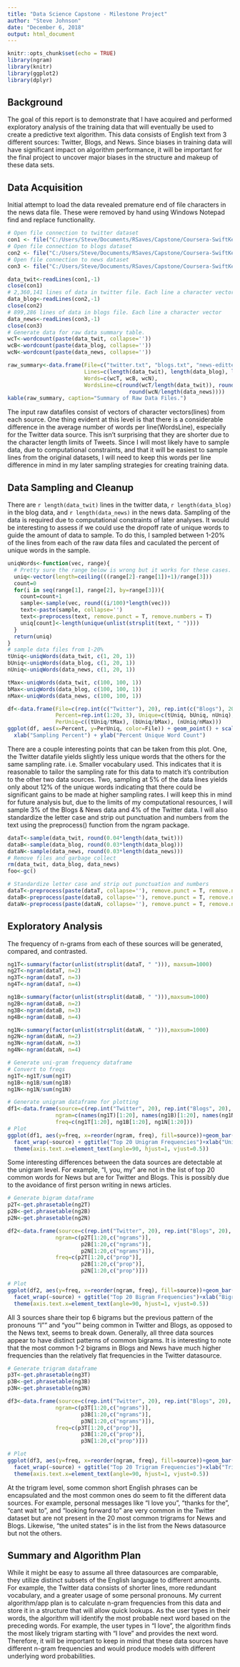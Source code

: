 ```yaml
---
title: "Data Science Capstone - Milestone Project"
author: "Steve Johnson"
date: "December 6, 2018"
output: html_document
---
```


```r
knitr::opts_chunk$set(echo = TRUE)
library(ngram)
library(knitr)
library(ggplot2)
library(dplyr)
```


## Background
The goal of this report is to demonstrate that I have acquired and performed exploratory analysis of the training data that will eventually be used to create a predictive text algorithm. This data consists of English text from 3 different sources: Twitter, Blogs, and News. Since biases in training data will have significant impact on algorithm performance, it will be important for the final project to uncover major biases in the structure and makeup of these data sets. 

## Data Acquisition
Initial attempt to load the data revealed premature end of file characters in the news data file. These were removed by hand using Windows Notepad find and replace functionality.
```r
# Open file connection to twitter dataset
con1 <- file("C:/Users/Steve/Documents/RSaves/Capstone/Coursera-SwiftKey/final/en_US/en_US.twitter.txt", "r") 
# Open file connection to blogs dataset
con2 <- file("C:/Users/Steve/Documents/RSaves/Capstone/Coursera-SwiftKey/final/en_US/en_US.blogs.txt", "r") 
# Open file connection to news dataset
con3 <- file("C:/Users/Steve/Documents/RSaves/Capstone/Coursera-SwiftKey/final/en_US/en_US.news.txt", "r") 

data_twit<-readLines(con1,-1)
close(con1) 
# 2,360,141 lines of data in twitter file. Each line a character vector
data_blog<-readLines(con2,-1)
close(con2)
# 899,286 lines of data in blogs file. Each line a character vector
data_news<-readLines(con3,-1)
close(con3)
# Generate data for raw data summary table.
wcT<-wordcount(paste(data_twit, collapse=''))
wcB<-wordcount(paste(data_blog, collapse=''))
wcN<-wordcount(paste(data_news, collapse=''))

raw_summary<-data.frame(File=c("twitter.txt", "blogs.txt", "news-editted.txt"), 
                        Lines=c(length(data_twit), length(data_blog), length(data_news)),
                        Words=c(wcT, wcB, wcN),
                        WordsLine=c(round(wcT/length(data_twit)), round(wcB/length(data_blog)), 
                                      round(wcN/length(data_news))))
kable(raw_summary, caption="Summary of Raw Data Files.")
```


The input raw datafiles consist of vectors of character vectors(lines) from each source. One thing evident at this level is that there is a considerable difference in the average number of words per line(WordsLine), especially for the Twitter data source. This isn't surprising that they are shorter due to the character length limits of Tweets. Since I will most likely have to sample data, due to computational constraints, and that it will be easiest to sample lines from the original datasets, I will need to keep this words per line difference in mind in my later sampling strategies for creating training data.  

## Data Sampling and Cleanup
There are `r length(data_twit)` lines in the twitter data, `r length(data_blog)` in the blog data, and `r length(data_news)` in the news data. Sampling of the data is required due to computational constraints of later analyses. It would be interesting to assess if we could use the dropoff rate of unique words to guide the amount of data to sample. To do this, I sampled between 1-20% of the lines from each of the raw data files and caculated the percent of unique words in the sample.
```r
uniqWords<-function(vec, range){
  # Pretty sure the range below is wrong but it works for these cases.
  uniq<-vector(length=ceiling(((range[2]-range[1])+1)/range[3]))
  count=0
  for(i in seq(range[1], range[2], by=range[3])){
    count=count+1
    sample<-sample(vec, round((i/100)*length(vec)))
    text<-paste(sample, collapse='')
    text<-preprocess(text, remove.punct = T, remove.numbers = T)
    uniq[count]<-length(unique(unlist(strsplit(text, " "))))
  }
  return(uniq)
}
# sample data files from 1-20%
tUniq<-uniqWords(data_twit, c(1, 20, 1))
bUniq<-uniqWords(data_blog, c(1, 20, 1))
nUniq<-uniqWords(data_news, c(1, 20, 1))

tMax<-uniqWords(data_twit, c(100, 100, 1))
bMax<-uniqWords(data_blog, c(100, 100, 1))
nMax<-uniqWords(data_news, c(100, 100, 1))

df<-data.frame(File=c(rep.int(c("Twitter"), 20), rep.int(c("Blogs"), 20), rep.int(c("News"), 20)), 
               Percent=rep.int(1:20, 3), Unique=c(tUniq, bUniq, nUniq), 
               PerUniq=c((tUniq/tMax), (bUniq/bMax), (nUniq/nMax)))
ggplot(df, aes(x=Percent, y=PerUniq, color=File)) + geom_point() + scale_y_continuous(trans='log2')+
  xlab("Sampling Percent") + ylab("Percent Unique Word Count")
```

There are a couple interesting points that can be taken from this plot. One, the Twitter datafile yields slightly less unique words that the others for the same sampling rate. i.e. Smaller vocabulary used. This indicates that it is reasonable to tailor the sampling rate for this data to match it's contribution to the other two data sources. Two, sampling at 5% of the data lines yields only about 12% of the unique words indicating that there could be significant gains to be made at higher sampling rates. I will keep this in mind for future analysis but, due to the limits of my computational resources, I will sample 3% of the Blogs & News data and 4% of the Twitter data. I will also standardize the letter case and strip out punctuation and numbers from the text using the preprocess() function from the ngram package.

```r
dataT<-sample(data_twit, round(0.04*length(data_twit)))
dataB<-sample(data_blog, round(0.03*length(data_blog)))
dataN<-sample(data_news, round(0.03*length(data_news)))
# Remove files and garbage collect
rm(data_twit, data_blog, data_news)
foo<-gc()

# Standardize letter case and strip out punctuation and numbers
dataT<-preprocess(paste(dataT, collapse=''), remove.punct = T, remove.numbers = T)
dataB<-preprocess(paste(dataB, collapse=''), remove.punct = T, remove.numbers = T)
dataN<-preprocess(paste(dataN, collapse=''), remove.punct = T, remove.numbers = T)
```



## Exploratory Analysis
The frequency of n-grams from each of these sources will be generated, compared, and contrasted.

```r
ng1T<-summary(factor(unlist(strsplit(dataT, " "))), maxsum=1000)
ng2T<-ngram(dataT, n=2)
ng3T<-ngram(dataT, n=3)
ng4T<-ngram(dataT, n=4)

ng1B<-summary(factor(unlist(strsplit(dataB, " "))),maxsum=1000)
ng2B<-ngram(dataB, n=2)
ng3B<-ngram(dataB, n=3)
ng4B<-ngram(dataB, n=4)

ng1N<-summary(factor(unlist(strsplit(dataN, " "))),maxsum=1000)
ng2N<-ngram(dataN, n=2)
ng3N<-ngram(dataN, n=3)
ng4N<-ngram(dataN, n=4)

# Generate uni-gram frequency dataframe
# Convert to freqs
ng1T<-ng1T/sum(ng1T)
ng1B<-ng1B/sum(ng1B)
ng1N<-ng1N/sum(ng1N)

# Generate unigram dataframe for plotting
df1<-data.frame(source=c(rep.int("Twitter", 20), rep.int("Blogs", 20), rep.int("News", 20)), 
               ngram=c(names(ng1T)[1:20], names(ng1B)[1:20], names(ng1N)[1:20]), 
               freq=c(ng1T[1:20], ng1B[1:20], ng1N[1:20]))
# Plot
ggplot(df1, aes(y=freq, x=reorder(ngram, freq), fill=source))+geom_bar(stat="identity")+coord_flip()+
  facet_wrap(~source) + ggtitle("Top 20 Unigram Frequencies")+xlab("Unigram")+ylab("Frequency")+
  theme(axis.text.x=element_text(angle=90, hjust=1, vjust=0.5))
```


Some interesting differences between the data sources are detectable at the unigram level. For example, "I, you, my" are not in the list of top 20 common words for News but are for Twitter and Blogs. This is possibly due to the avoidance of first person writing in news articles.

```r
# Generate bigram dataframe
p2T<-get.phrasetable(ng2T)
p2B<-get.phrasetable(ng2B)
p2N<-get.phrasetable(ng2N)

df2<-data.frame(source=c(rep.int("Twitter", 20), rep.int("Blogs", 20), rep.int("News", 20)), 
               ngram=c(p2T[1:20,c("ngrams")], 
                       p2B[1:20,c("ngrams")], 
                       p2N[1:20,c("ngrams")]), 
               freq=c(p2T[1:20,c("prop")], 
                       p2B[1:20,c("prop")], 
                       p2N[1:20,c("prop")]))

# Plot
ggplot(df2, aes(y=freq, x=reorder(ngram, freq), fill=source))+geom_bar(stat="identity")+coord_flip()+
  facet_wrap(~source) + ggtitle("Top 20 Bigram Frequencies")+xlab("Bigram")+ylab("Frequency")+
  theme(axis.text.x=element_text(angle=90, hjust=1, vjust=0.5))
```


All 3 sources share their top 6 bigrams but the previous pattern of the pronouns "I"" and "you"" being common in Twitter and Blogs, as opposed to the News text, seems to break down. Generally, all three data sources appear to have distinct patterns of common bigrams. It is interesting to note that the most common 1-2 bigrams in Blogs and News have much higher frequencies than the relatively flat frequencies in the Twitter datasource.


```r
# Generate trigram dataframe
p3T<-get.phrasetable(ng3T)
p3B<-get.phrasetable(ng3B)
p3N<-get.phrasetable(ng3N)

df3<-data.frame(source=c(rep.int("Twitter", 20), rep.int("Blogs", 20), rep.int("News", 20)), 
               ngram=c(p3T[1:20,c("ngrams")], 
                       p3B[1:20,c("ngrams")], 
                       p3N[1:20,c("ngrams")]), 
               freq=c(p3T[1:20,c("prop")], 
                       p3B[1:20,c("prop")], 
                       p3N[1:20,c("prop")]))

# Plot
ggplot(df3, aes(y=freq, x=reorder(ngram, freq), fill=source))+geom_bar(stat="identity")+coord_flip()+
  facet_wrap(~source) + ggtitle("Top 20 Trigram Frequencies")+xlab("Trigram") + ylab("Frequency")+
  theme(axis.text.x=element_text(angle=90, hjust=1, vjust=0.5))
```


At the trigram level, some common short English phrases can be encapsulated and the most common ones do seem to fit the different data sources. For example, personal messages like "I love you", "thanks for the", "cant wait to", and "looking forward to" are very common in the Twitter dataset but are not present in the 20 most common trigrams for News and Blogs. Likewise, "the united states" is in the list from the News datasource but not the others.

## Summary and Algorithm Plan
While it might be easy to assume all three datasources are comparable, they utilize distinct subsets of the English language to different amounts. For example, the Twitter data consists of shorter lines, more redundant vocabulary, and a greater usage of some personal pronouns. My current algorithm/app plan is to calculate n-gram frequencies from this data and store it in a structure that will allow quick lookups. As the user types in their words, the algorithm will identify the most probable next word based on the preceding words. For example, the user types in "I love", the algorithm finds the most likely trigram starting with "I love" and provides the next word. Therefore, it will be important to keep in mind that these data sources have different n-gram frequencies and would produce models with different underlying word probabilities.
